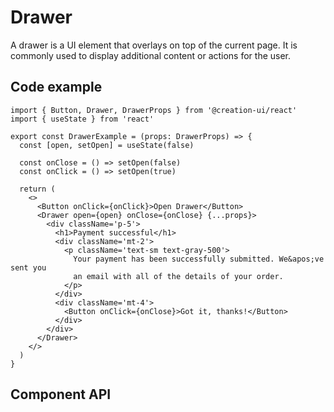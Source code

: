 # Drawer

A drawer is a UI element that overlays on top of the current page. It is commonly used to display additional content or actions for the user.


<DrawerPlayground />

## Code example

```tsx copy
import { Button, Drawer, DrawerProps } from '@creation-ui/react'
import { useState } from 'react'

export const DrawerExample = (props: DrawerProps) => {
  const [open, setOpen] = useState(false)

  const onClose = () => setOpen(false)
  const onClick = () => setOpen(true)

  return (
    <>
      <Button onClick={onClick}>Open Drawer</Button>
      <Drawer open={open} onClose={onClose} {...props}>
        <div className='p-5'>
          <h1>Payment successful</h1>
          <div className='mt-2'>
            <p className='text-sm text-gray-500'>
              Your payment has been successfully submitted. We&apos;ve sent you
              an email with all of the details of your order.
            </p>
          </div>
          <div className='mt-4'>
            <Button onClick={onClose}>Got it, thanks!</Button>
          </div>
        </div>
      </Drawer>
    </>
  )
}
```

## Component API

<PropsTable
  properties={properties}
  name='Drawer'
  description='Drawer component props.'
/>
